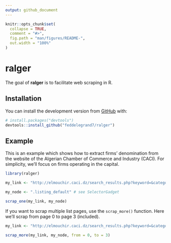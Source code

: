 ```yaml
---
output: github_document
---
```


<!-- README.md is generated from README.Rmd. Please edit that file -->

```r
knitr::opts_chunk$set(
  collapse = TRUE,
  comment = "#>",
  fig.path = "man/figures/README-",
  out.width = "100%"
)
```
# ralger

<!-- badges: start -->
<!-- badges: end -->

The goal of **ralger** is to facilitate web scraping in R. 

## Installation


You can install the development version from [GitHub](https://github.com/) with:

``` r
# install.packages("devtools")
devtools::install_github("feddelegrand7/ralger")
```
## Example

This is an example which shows how to extract firms' denomination from the website of the Algerian Chamber of Commerce and Industry (CACI). For simplicity, we'll focus on firms operating in the capital. 

```r
library(ralger)

my_link <- "http://elmouchir.caci.dz/search_results.php?keyword=&category=&location=Alger&submit=Trouver"

my_node <- ".listing_default" # see SelectorGadget

scrap_one(my_link, my_node)

```

If you want to scrap multiple list pages, use the `scrap_more()` function. Here we'll scrap from page 0 to page 3 (included).  

```r
my_link <- "http://elmouchir.caci.dz/search_results.php?keyword=&category=&location=Alger&submit=Trouver&page=" # mind the change within the link

scrap_more(my_link, my_node, from = 0, to = 3)

```

